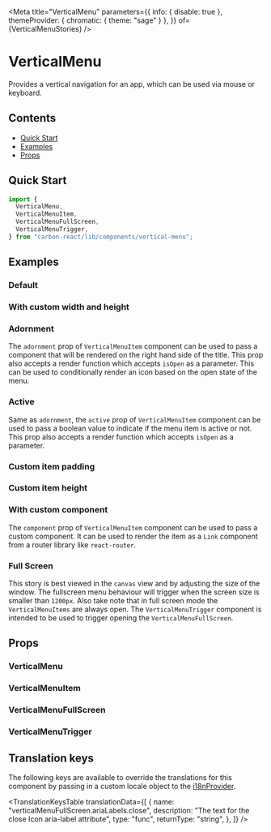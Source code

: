 

<Meta
  title="VerticalMenu"
  parameters={{
    info: { disable: true },
    themeProvider: { chromatic: { theme: "sage" } },
  }}
  of={VerticalMenuStories}
/>

# VerticalMenu

Provides a vertical navigation for an app, which can be used via mouse or keyboard.

## Contents

- [Quick Start](#quick-start)
- [Examples](#examples)
- [Props](#props)

## Quick Start

```javascript
import {
  VerticalMenu,
  VerticalMenuItem,
  VerticalMenuFullScreen,
  VerticalMenuTrigger,
} from "carbon-react/lib/components/vertical-menu";
```

## Examples

### Default

<Canvas of={VerticalMenuStories.Default} />

### With custom width and height

<Canvas
  of={VerticalMenuStories.CustomWidthAndHeight}
/>

### Adornment

The `adornment` prop of `VerticalMenuItem` component can be used to pass a component that will be rendered on the right hand side of the title.
This prop also accepts a render function which accepts `isOpen` as a parameter. This can be used to conditionally render an icon based on the open state of the menu.

<Canvas of={VerticalMenuStories.Adornment} />

### Active

Same as `adornment`, the `active` prop of `VerticalMenuItem` component can be used to pass a boolean value to indicate if the menu item is active or not.
This prop also accepts a render function which accepts `isOpen` as a parameter.

<Canvas of={VerticalMenuStories.Active} />

### Custom item padding

<Canvas of={VerticalMenuStories.CustomItemPadding} />

### Custom item height

<Canvas of={VerticalMenuStories.CustomItemHeight} />

### With custom component

The `component` prop of `VerticalMenuItem` component can be used to pass a custom component.
It can be used to render the item as a `Link` component from a router library like `react-router`.

<Canvas of={VerticalMenuStories.CustomComponent} />

### Full Screen

This story is best viewed in the `canvas` view and by adjusting the size of the window. The fullscreen menu behaviour will
trigger when the screen size is smaller than `1200px`. Also take note that in full screen mode the `VerticalMenuItems` are always open.
The `VerticalMenuTrigger` component is intended to be used to trigger opening the `VerticalMenuFullScreen`.

<Canvas of={VerticalMenuStories.FullScreen} />

## Props

### VerticalMenu

<ArgTypes of={VerticalMenuStories} />

### VerticalMenuItem

<ArgTypes of={VerticalMenuItemStories} />

### VerticalMenuFullScreen

<ArgTypes of={VerticalMenuFullScreenStories} />

### VerticalMenuTrigger

<ArgTypes of={VerticalMenuTriggerStories} />

## Translation keys

The following keys are available to override the translations for this component by passing in a custom locale object
to the [i18nProvider](https://carbon.sage.com/?path=/story/documentation-i18n--page).

<TranslationKeysTable
  translationData={[
    {
      name: "verticalMenuFullScreen.ariaLabels.close",
      description: "The text for the close Icon aria-label attribute",
      type: "func",
      returnType: "string",
    },
  ]}
/>
